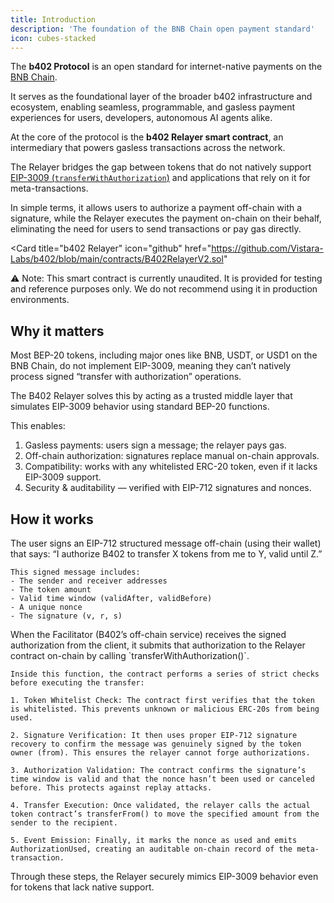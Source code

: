 ```yaml
---
title: Introduction
description: 'The foundation of the BNB Chain open payment standard'
icon: cubes-stacked
---
```


The **b402 Protocol** is an open standard for internet-native payments on the [BNB Chain](https://www.bnbchain.org/en).

It serves as the foundational layer of the broader b402 infrastructure and ecosystem, enabling seamless, programmable, and gasless payment experiences for users, developers, autonomous AI agents alike.

At the core of the protocol is the **b402 Relayer smart contract**, an intermediary that powers gasless transactions across the network.

The Relayer bridges the gap between tokens that do not natively support [EIP-3009 (`transferWithAuthorization`)](https://eips.ethereum.org/EIPS/eip-3009) and applications that rely on it for meta-transactions.

In simple terms, it allows users to authorize a payment off-chain with a signature, while the Relayer executes the payment on-chain on their behalf, eliminating the need for users to send transactions or pay gas directly.

<Card
  title="b402 Relayer"
  icon="github"
  href="https://github.com/Vistara-Labs/b402/blob/main/contracts/B402RelayerV2.sol"
>
  ⚠️ Note: This smart contract is currently unaudited. It is provided for testing and reference purposes only. We do not recommend using it in production environments.
</Card>

## Why it matters

Most BEP-20 tokens, including major ones like BNB, USDT, or USD1 on the BNB Chain, do not implement EIP-3009, meaning they can’t natively process signed “transfer with authorization” operations.

The B402 Relayer solves this by acting as a trusted middle layer that simulates EIP-3009 behavior using standard BEP-20 functions.

This enables:
1. Gasless payments: users sign a message; the relayer pays gas.
2. Off-chain authorization: signatures replace manual on-chain approvals.
3. Compatibility: works with any whitelisted ERC-20 token, even if it lacks EIP-3009 support.
4. Security & auditability — verified with EIP-712 signatures and nonces.

## How it works
<Steps>
  <Step title="User Signs an Authorization">
    The user signs an EIP-712 structured message off-chain (using their wallet) that says: “I authorize B402 to transfer X tokens from me to Y, valid until Z.”
    
    This signed message includes:
    - The sender and receiver addresses
    - The token amount
    - Valid time window (validAfter, validBefore)
    - A unique nonce
    - The signature (v, r, s)
  </Step>
  <Step title="Relayer Executes On-Chain">
    When the Facilitator (B402’s off-chain service) receives the signed authorization from the client, it submits that authorization to the Relayer contract on-chain by calling `transferWithAuthorization()`.
    
    Inside this function, the contract performs a series of strict checks before executing the transfer:
    
    1. Token Whitelist Check: The contract first verifies that the token is whitelisted. This prevents unknown or malicious ERC-20s from being used.
    
    2. Signature Verification: It then uses proper EIP-712 signature recovery to confirm the message was genuinely signed by the token owner (from). This ensures the relayer cannot forge authorizations.
    
    3. Authorization Validation: The contract confirms the signature’s time window is valid and that the nonce hasn’t been used or canceled before. This protects against replay attacks.
    
    4. Transfer Execution: Once validated, the relayer calls the actual token contract’s transferFrom() to move the specified amount from the sender to the recipient.
    
    5. Event Emission: Finally, it marks the nonce as used and emits AuthorizationUsed, creating an auditable on-chain record of the meta-transaction.
  </Step>
</Steps>

Through these steps, the Relayer securely mimics EIP-3009 behavior even for tokens that lack native support.